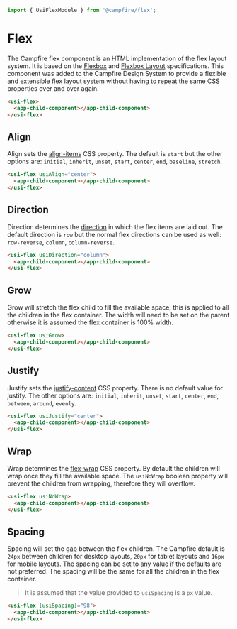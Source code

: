 ```ts
import { UsiFlexModule } from '@campfire/flex';
```

# Flex
The Campfire flex component is an HTML implementation of the flex layout system. It is based on the
[Flexbox](https://css-tricks.com/snippets/css/a-guide-to-flexbox/) and
[Flexbox Layout](https://css-tricks.com/snippets/css/a-guide-to-flexbox-layout/) specifications. This component was added
to the Campfire Design System to provide a flexible and extensible flex layout system without having to repeat the same
CSS properties over and over again.

```html
<usi-flex>
  <app-child-component></app-child-component>
</usi-flex>
```

## Align
Align sets the [align-items](https://developer.mozilla.org/en-US/docs/Web/CSS/align-items) CSS property. The default is
`start` but the other options are: `initial`, `inherit`, `unset`, `start`, `center`, `end`, `baseline`, `stretch`.

```html
<usi-flex usiAlign="center">
  <app-child-component></app-child-component>
</usi-flex>
```

## Direction
Direction determines the [direction](https://developer.mozilla.org/en-US/docs/Web/CSS/flex-direction) in which the flex
items are laid out. The default direction is `row` but the normal flex directions can be used as well: `row-reverse`,
`column`, `column-reverse`.

```html
<usi-flex usiDirection="column">
  <app-child-component></app-child-component>
</usi-flex>
```

## Grow
Grow will stretch the flex child to fill the available space; this is applied to all the children in the flex container.
The width will need to be set on the parent otherwise it is assumed the flex container is 100% width.

```html
<usi-flex usiGrow>
  <app-child-component></app-child-component>
</usi-flex>
```

## Justify
Justify sets the [justify-content](https://developer.mozilla.org/en-US/docs/Web/CSS/justify-content) CSS property. There
is no default value for justify. The other options are: `initial`, `inherit`, `unset`, `start`, `center`, `end`,
`between`, `around`, `evenly`.

```html
<usi-flex usiJustify="center">
  <app-child-component></app-child-component>
</usi-flex>
```

## Wrap
Wrap determines the [flex-wrap](https://developer.mozilla.org/en-US/docs/Web/CSS/flex-wrap) CSS property. By default the
children will wrap once they fill the available space. The `usiNoWrap` boolean property will prevent the children from
wrapping, therefore they will overflow.

```html
<usi-flex usiNoWrap>
  <app-child-component></app-child-component>
</usi-flex>
```

## Spacing
Spacing will set the [gap](https://developer.mozilla.org/en-US/docs/Web/CSS/gap) between the flex children. The Campfire
default is `24px` between children for desktop layouts, `20px` for tablet layouts and `16px` for mobile layouts. The
spacing can be set to any value if the defaults are not preferred. The spacing will be the same for all the children in
the flex container.

> It is assumed that the value provided to `usiSpacing` is a `px` value.

```html
<usi-flex [usiSpacing]="98">
  <app-child-component></app-child-component>
</usi-flex>
```
